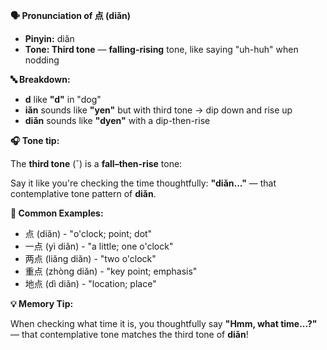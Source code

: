 **🗣️ Pronunciation of 点 (diǎn)**

- **Pinyin:** diǎn
- **Tone: Third tone** — **falling-rising** tone, like saying "uh-huh" when nodding

**🔤 Breakdown:**

- **d** like **"d"** in "dog"
- **iǎn** sounds like **"yen"** but with third tone → dip down and rise up
- **diǎn** sounds like **"dyen"** with a dip-then-rise

**🎧 Tone tip:**

The **third tone** (ˇ) is a **fall–then-rise** tone:

Say it like you're checking the time thoughtfully: **"diǎn..."** — that contemplative tone pattern
of **diǎn**.

**📝 Common Examples:**

- 点 (diǎn) - "o'clock; point; dot"
- 一点 (yì diǎn) - "a little; one o'clock"
- 两点 (liǎng diǎn) - "two o'clock"
- 重点 (zhòng diǎn) - "key point; emphasis"
- 地点 (dì diǎn) - "location; place"

**💡 Memory Tip:**

When checking what time it is, you thoughtfully say **"Hmm, what time...?"** — that contemplative
tone matches the third tone of **diǎn**!
